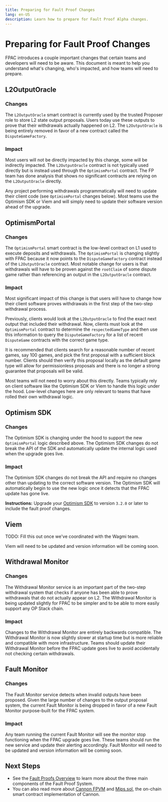 ```yaml
---
title: Preparing for Fault Proof Changes
lang: en-US
description: Learn how to prepare for Fault Proof Alpha changes.
---
```



# Preparing for Fault Proof Changes

FPAC introduces a couple important changes that certain teams and developers will need to be aware.
This document is meant to help you understand what's changing, who's impacted, and how teams will need to prepare.

## L2OutputOracle

### Changes

The `L2OutputOracle` smart contract is currently used by the trusted Proposer role to store L2 state output proposals. Users today use these outputs to prove that their withdrawals actually happened on L2. The `L2OutputOracle` is being entirely removed in favor of a new contract called the `DisputeGameFactory`.

### Impact

Most users will not be directly impacted by this change, some will be indirectly impacted. The `L2OutputOracle` contract is not typically used directly but is instead used through the `OptimismPortal` contract. The FP team has done analysis that shows no significant contracts are relying on the `L2OutputOracle` directly.

Any project performing withdrawals programmatically will need to update their client code (see `OptimismPortal` changes below). Most teams use the Optimism SDK or Viem and will simply need to update their software version ahead of the upgrade.

## OptimismPortal

### Changes

The `OptimismPortal` smart contract is the low-level contract on L1 used to execute deposits and withdrawals. The `OptimismPortal` is changing slightly with FPAC because it now points to the `DisputeGameFactory` contract instead of the `L2OutputOracle` contract. Most notable change for users is that withdrawals will have to be proven against the `rootClaim` of some dispute game rather than referencing an output in the `L2OutputOracle` contract.

### Impact

Most significant impact of this change is that users will have to change how their client software proves withdrawals in the first step of the two-step withdrawal process.

Previously, clients would look at the `L2OutputOracle` to find the exact next output that included their withdrawal. Now, clients must look at the `OptimismPortal` contract to determine the `respectedGameType` and then use this information to query the `DisputeGameFactory` for a list of recent `DisputeGame` contracts with the correct game type.

It is recommended that clients search for a reasonable number of recent games, say 100 games, and pick the first proposal with a sufficient block number. Clients should then verify this proposal locally as the default game type will allow for permissionless proposals and there is no longer a strong guarantee that proposals will be valid.

Most teams will not need to worry about this directly. Teams typically rely on client software like the Optimism SDK or Viem to handle this logic under the hood. Low-level changes here are only relevant to teams that have rolled their own withdrawal logic.

## Optimism SDK

### Changes

The Optimism SDK is changing under the hood to support the new `OptimismPortal` logic described above. The Optimism SDK changes do not break the API of the SDK and automatically update the internal logic used when the upgrade goes live.

### Impact

The Optimism SDK changes do not break the API and require no changes other than updating to the correct software version. The Optimism SDK will automatically begin to use the new logic once it detects that the FPAC update has gone live.

**Instructions:** Upgrade your [Optimism SDK](https://sdk.optimism.io/) to version `3.2.0` or later to include the fault proof changes.

## Viem

TODO: Fill this out once we've coordinated with the Wagmi team.

<Callout type="warning">
Viem will need to be updated and version information will be coming soon.
</Callout>

## Withdrawal Monitor

### Changes

The Withdrawal Monitor service is an important part of the two-step withdrawal system that checks if anyone has been able to prove withdrawals that do not actually appear on L2. The Withdrawal Monitor is being updated slightly for FPAC to be simpler and to be able to more easily support any OP Stack chain.

### Impact

Changes to the Withdrawal Monitor are entirely backwards compatible. The Withdrawal Monitor is now slightly slower at startup time but is more reliable and compatible with more infrastructure. Teams should update their Withdrawal Monitor before the FPAC update goes live to avoid accidentally not checking certain withdrawals.

## Fault Monitor

### Changes

The Fault Monitor service detects when invalid outputs have been proposed. Given the large number of changes to the output proposal system, the current Fault Monitor is being dropped in favor of a new Fault Monitor purpose-built for the FPAC system.

### Impact

Any team running the current Fault Monitor will see the monitor stop functioning when the FPAC upgrade goes live. These teams should run the new service and update their alerting accordingly.
<Callout type="warning">
Fault Monitor will need to be updated and version information will be coming soon.
</Callout>

## Next Steps

*   See the [Fault Proofs Overview](/stack/protocol/fault-proofs/overview) to learn more about the three main components of the Fault Proof System.
*   You can also read more about [Cannon FPVM](/stack/protocol/fault-proofs/cannon) and [Mips.sol](/stack/protocol/fault-proofs/mips), the on-chain smart contract implementation of Cannon.
